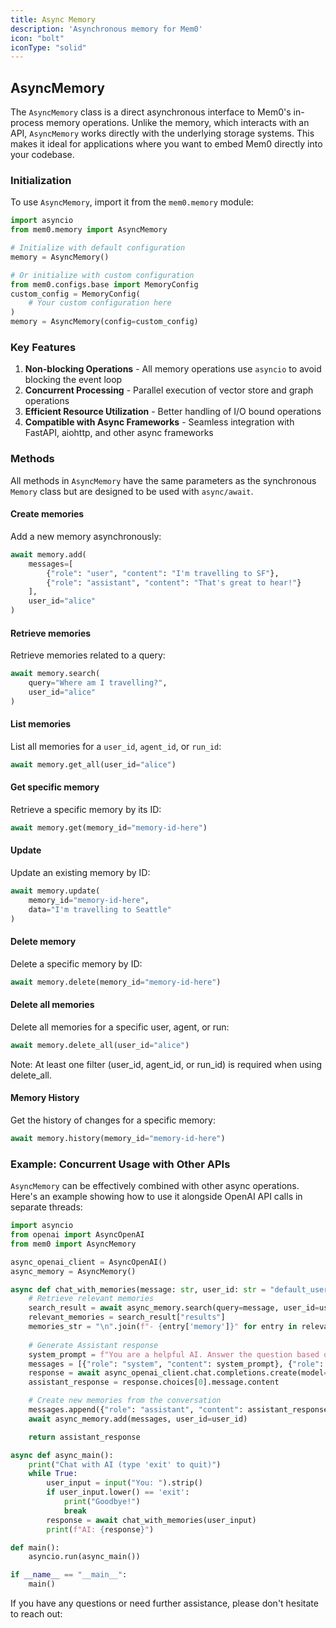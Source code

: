 ```yaml
---
title: Async Memory
description: 'Asynchronous memory for Mem0'
icon: "bolt"
iconType: "solid"
---
```


## AsyncMemory

The `AsyncMemory` class is a direct asynchronous interface to Mem0's in-process memory operations. Unlike the memory, which interacts with an API, `AsyncMemory` works directly with the underlying storage systems. This makes it ideal for applications where you want to embed Mem0 directly into your codebase.

### Initialization

To use `AsyncMemory`, import it from the `mem0.memory` module:

```python Python
import asyncio
from mem0.memory import AsyncMemory

# Initialize with default configuration
memory = AsyncMemory()

# Or initialize with custom configuration
from mem0.configs.base import MemoryConfig
custom_config = MemoryConfig(
    # Your custom configuration here
)
memory = AsyncMemory(config=custom_config)
```

### Key Features

1. **Non-blocking Operations** - All memory operations use `asyncio` to avoid blocking the event loop
2. **Concurrent Processing** - Parallel execution of vector store and graph operations
3. **Efficient Resource Utilization** - Better handling of I/O bound operations
4. **Compatible with Async Frameworks** - Seamless integration with FastAPI, aiohttp, and other async frameworks

### Methods

All methods in `AsyncMemory` have the same parameters as the synchronous `Memory` class but are designed to be used with `async/await`.

#### Create memories

Add a new memory asynchronously:

```python Python
await memory.add(
    messages=[
        {"role": "user", "content": "I'm travelling to SF"},
        {"role": "assistant", "content": "That's great to hear!"}
    ],
    user_id="alice"
)
```

#### Retrieve memories

Retrieve memories related to a query:

```python Python
await memory.search(
    query="Where am I travelling?",
    user_id="alice"
)
```

#### List memories

List all memories for a `user_id`, `agent_id`, or `run_id`:

```python Python
await memory.get_all(user_id="alice")
```

#### Get specific memory

Retrieve a specific memory by its ID:

```python Python
await memory.get(memory_id="memory-id-here")
```

#### Update

Update an existing memory by ID:

```python Python
await memory.update(
    memory_id="memory-id-here",
    data="I'm travelling to Seattle"
)
```

#### Delete memory

Delete a specific memory by ID:

```python Python
await memory.delete(memory_id="memory-id-here")
```

#### Delete all memories

Delete all memories for a specific user, agent, or run:

```python Python
await memory.delete_all(user_id="alice")
```

Note: At least one filter (user_id, agent_id, or run_id) is required when using delete_all.

#### Memory History

Get the history of changes for a specific memory:

```python Python
await memory.history(memory_id="memory-id-here")
```

### Example: Concurrent Usage with Other APIs

`AsyncMemory` can be effectively combined with other async operations. Here's an example showing how to use it alongside OpenAI API calls in separate threads:

```python Python
import asyncio
from openai import AsyncOpenAI
from mem0 import AsyncMemory

async_openai_client = AsyncOpenAI()
async_memory = AsyncMemory()

async def chat_with_memories(message: str, user_id: str = "default_user") -> str:
    # Retrieve relevant memories
    search_result = await async_memory.search(query=message, user_id=user_id, limit=3)
    relevant_memories = search_result["results"]
    memories_str = "\n".join(f"- {entry['memory']}" for entry in relevant_memories)
    
    # Generate Assistant response
    system_prompt = f"You are a helpful AI. Answer the question based on query and memories.\nUser Memories:\n{memories_str}"
    messages = [{"role": "system", "content": system_prompt}, {"role": "user", "content": message}]
    response = await async_openai_client.chat.completions.create(model="gpt-4o-mini", messages=messages)
    assistant_response = response.choices[0].message.content

    # Create new memories from the conversation
    messages.append({"role": "assistant", "content": assistant_response})
    await async_memory.add(messages, user_id=user_id)

    return assistant_response

async def async_main():
    print("Chat with AI (type 'exit' to quit)")
    while True:
        user_input = input("You: ").strip()
        if user_input.lower() == 'exit':
            print("Goodbye!")
            break
        response = await chat_with_memories(user_input)
        print(f"AI: {response}")

def main():
    asyncio.run(async_main())

if __name__ == "__main__":
    main()
```

If you have any questions or need further assistance, please don't hesitate to reach out:

<Snippet file="get-help.mdx" />
